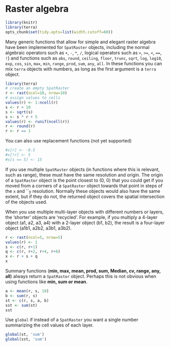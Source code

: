 # Raster algebra

```r
library(knitr)
library(terra)
opts_chunk$set(tidy.opts=list(width.cutoff=60))
```

Many generic functions that allow for simple and elegant raster algebra have been implemented for `SpatRaster` objects, including the normal algebraic operators such as `+`, `-`, `*`, `/`, logical operators such as `>`, `>=`, `<`, `==`, `!`} and functions such as `abs`, `round`, `ceiling`, `floor`, `trunc`, `sqrt`, `log`, `log10`, `exp`, `cos`, `sin`, `max`, `min`, `range`, `prod`, `sum`, `any`, `all`. In these functions you can mix `terra` objects with numbers, as long as the first argument is a `terra` object. 

```r
library(terra)
# create an empty SpatRaster
r <- rast(ncol=10, nrow=10)
# assign values to cells
values(r) <- 1:ncell(r)
s <- r + 10
s <- sqrt(s)
s <- s * r + 5
values(r) <- runif(ncell(r))
r <- round(r)
r <- r == 1
```

You can also use replacement functions (not yet supported)
```r
#s[r] <- -0.5
#s[!r] <- 5
#s[s == 5] <- 15
```

If you use multiple `SpatRaster` objects (in functions where this is relevant, such as range), these must have the same resolution and origin. The origin of a `SpatRaster` object is the point closest to (0, 0) that you could get if you moved from a corners of a `SpatRaster` object towards that point in steps of the `x` and ```y` resolution. Normally these objects would also have the same extent, but if they do not, the returned object covers the spatial intersection of the objects used.


When you use multiple multi-layer objects with different numbers or layers, the 'shorter' objects are 'recycled'. For example, if you multiply a 4-layer object (a1, a2, a3, a4) with a 2-layer object (b1, b2), the result is a four-layer object (a1b1, a2b2, a3b1, a3b2). 

```r
r <- rast(ncol=5, nrow=5)
values(r) <- 1
s <- c(r, r+1)
q <- c(r, r+2, r+4, r+6)
x <- r + s + q
x
```


Summary functions (**min, max, mean, prod, sum, Median, cv, range, any, all**) always return a `SpatRaster` object. Perhaps this is not obvious when using functions like **min, sum or mean**. 

```r
a <- mean(r, s, 10)
b <- sum(r, s)
st <- c(r, s, a, b)
sst <- sum(st)
sst
```

Use `global` if instead of a `SpatRaster` you want a single number summarizing the cell values of each layer. 

```r
global(st, 'sum')
global(sst, 'sum')
```

